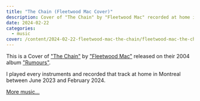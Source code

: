 ```yaml
---
title: "The Chain (Fleetwood Mac Cover)"
description: Cover of "The Chain" by "Fleetwood Mac" recorded at home in Montréal between June 2023 and February 2024
date: 2024-02-22
categories:
  - music
cover: /content/2024-02-22-fleetwood-mac-the-chain/fleetwood-mac-the-chain-cover.jpeg
---
```


<SoundCloud trackId="1737657084" originalHref="https://soundcloud.com/cloderic/the-chain" downloadHref="/content/2024-02-22-fleetwood-mac-the-chain/fleetwood-mac-the-chain.m4a"/>

This is a Cover of ["The Chain"](https://en.wikipedia.org/wiki/The_Chain) by ["Fleetwood Mac"](https://en.wikipedia.org/wiki/Fleetwood_Mac) released on their 2004 album ["Rumours"](https://en.wikipedia.org/wiki/Rumours_(album)).

I played every instruments and recorded that track at home in Montreal between June 2023 and February 2024.

[More music...](/music)
